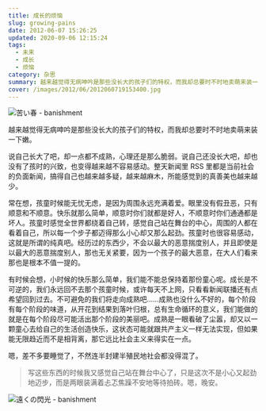 ```yaml
---
title: 成长的烦恼
slug: growing-pains
date: 2012-06-07 15:26:25
updated: 2020-09-06 12:15:24
tags:
  - 未来
  - 成长
  - 烦恼
category: 杂思
summary: 越来越觉得无病呻吟是那些没长大的孩子们的特权，而我却总要时不时地卖萌来装一下嫩。
cover: /images/2012/06/2012060719153400.jpg
---
```


![苦い春 - banishment](/images/2012/06/2012060719205200.jpg)

<MusicPlayer netease={368800} />

越来越觉得无病呻吟是那些没长大的孩子们的特权，而我却总要时不时地卖萌来装一下嫩。

说自己长大了吧，却一点都不成熟，心理还是那么脆弱。说自己还没长大吧，却也没有了孩时的兴致，也变得越来越不容易感动。整天新闻里 RSS 里都是当前社会的负面新闻，搞得自己也越来越多疑，越来越麻木，所能感觉到的真善美也越来越少。

常在想，孩童时候能无忧无虑，是因为周围永远充满着爱。眼里没有假丑恶，只有顺意和不顺意。快乐就那么简单，顺意时你们就都是好人，不顺意时你们通通都是坏人。孩童时感觉全世界都绕着自己转，感觉自己站在舞台的中心，周围的人都在看着自己，所以每一个步子都迈得那么小心却又那么起劲。孩童时也很容易感动，这就是所谓的纯真吧。经历过的东西少，不会以最大的恶意揣度别人，并且即使是以最大的恶意揣度别人，那也无关紧要，因为一个孩子的最大恶意，在大人们看来那也是根本不值一提的。

有时候会想，小时候的快乐那么简单，我们能不能总保持着那份童心呢。成长是不可逆的，我们永远回不去那个孩童时候，或许每天不上网，只看看新闻联播还有点希望回到过去。不可避免的我们将走向成熟吧……成熟也没什么不好的，每个阶段有每个阶段的味道，从开花到结果到落叶归根，总有生命循环的意义，我们能做的就是在每个阶段尽可能活出那个阶段的美丽吧。成熟是一眼看破了尘嚣，却又以一颗童心去给自己的生活创造快乐，这状态可能就跟共产主义一样无法实现，但如果能无限趋近而不是相背离，那它远比社会主义来得实在一点。

嗯，差不多要睡觉了，不然连半封建半殖民地社会都没得混了。

> 写这些东西的时候我又感觉自己站在舞台中心了，只是这次不是小心又起劲地迈步，而是两眼装满着忐忑焦躁不安地等待拍砖。嗯，晚安。

![遠くの閃光 - banishment](/images/2012/06/2012060719184100.jpg)
